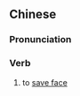 ==Chinese==
{{zh-forms|type=22}}

===Pronunciation===
{{zh-pron
|m=wǎnhuí miànzi
|c=waan5 wui4 min6 zi2
|cat=v
}}

===Verb===
{{zh-verb}}

# to [[save face]]